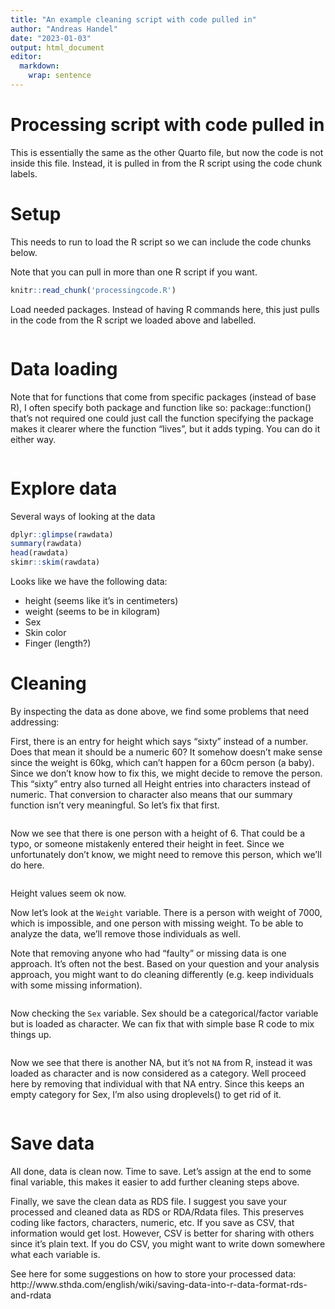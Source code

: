 ```yaml
---
title: "An example cleaning script with code pulled in"
author: "Andreas Handel"
date: "2023-01-03"
output: html_document
editor: 
  markdown: 
    wrap: sentence
---
```


# Processing script with code pulled in

This is essentially the same as the other Quarto file, but now the code is not inside this file.
Instead, it is pulled in from the R script using the code chunk labels.

# Setup

This needs to run to load the R script so we can include the code chunks below.

Note that you can pull in more than one R script if you want.

```r
knitr::read_chunk('processingcode.R')
```

Load needed packages.
Instead of having R commands here, this just pulls in the code from the R script we loaded above and labelled.

```r
```

# Data loading

Note that for functions that come from specific packages (instead of base R), I often specify both package and function like so: package::function() that's not required one could just call the function specifying the package makes it clearer where the function "lives", but it adds typing.
You can do it either way.

```r
```

# Explore data

Several ways of looking at the data

```r
dplyr::glimpse(rawdata)
summary(rawdata)
head(rawdata)
skimr::skim(rawdata)
```

Looks like we have the following data:

-   height (seems like it's in centimeters)
-   weight (seems to be in kilogram)
-   Sex
-   Skin color
-   Finger (length?)

# Cleaning

By inspecting the data as done above, we find some problems that need addressing:

First, there is an entry for height which says "sixty" instead of a number.
Does that mean it should be a numeric 60?
It somehow doesn't make sense since the weight is 60kg, which can't happen for a 60cm person (a baby).
Since we don't know how to fix this, we might decide to remove the person.
This "sixty" entry also turned all Height entries into characters instead of numeric.
That conversion to character also means that our summary function isn't very meaningful.
So let's fix that first.

```r
```

Now we see that there is one person with a height of 6.
That could be a typo, or someone mistakenly entered their height in feet.
Since we unfortunately don't know, we might need to remove this person, which we'll do here.

```r
```

Height values seem ok now.

Now let's look at the `Weight` variable.
There is a person with weight of 7000, which is impossible, and one person with missing weight.
To be able to analyze the data, we'll remove those individuals as well.

Note that removing anyone who had "faulty" or missing data is one approach.
It's often not the best.
Based on your question and your analysis approach, you might want to do cleaning differently (e.g. keep individuals with some missing information).

```r
```

Now checking the `Sex` variable.
Sex should be a categorical/factor variable but is loaded as character.
We can fix that with simple base R code to mix things up.

```r
```

Now we see that there is another NA, but it's not `NA` from R, instead it was loaded as character and is now considered as a category.
Well proceed here by removing that individual with that NA entry.
Since this keeps an empty category for Sex, I'm also using droplevels() to get rid of it.

```r
```

# Save data

All done, data is clean now.
Time to save.
Let's assign at the end to some final variable, this makes it easier to add further cleaning steps above.

Finally, we save the clean data as RDS file.
I suggest you save your processed and cleaned data as RDS or RDA/Rdata files.
This preserves coding like factors, characters, numeric, etc.
If you save as CSV, that information would get lost.
However, CSV is better for sharing with others since it's plain text.
If you do CSV, you might want to write down somewhere what each variable is.

See here for some suggestions on how to store your processed data: http://www.sthda.com/english/wiki/saving-data-into-r-data-format-rds-and-rdata

```r
```
